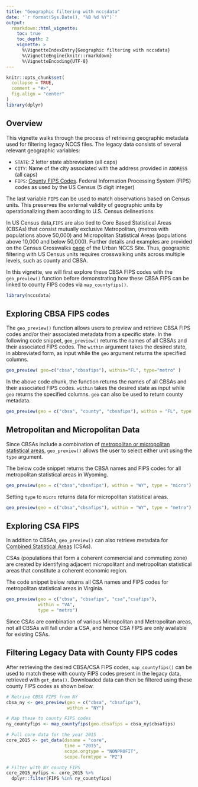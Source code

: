 ```yaml
---
title: "Geographic filtering with nccsdata"
date: '`r format(Sys.Date(), "%B %d %Y")`'
output:
  rmarkdown::html_vignette:
    toc: true
    toc_depth: 2
    vignette: >
      %\VignetteIndexEntry{Geographic filtering with nccsdata}
      %\VignetteEngine{knitr::rmarkdown}
      %\VignetteEncoding{UTF-8}
---
```


```r
knitr::opts_chunk$set(
  collapse = TRUE,
  comment = "#>",
  fig.align = "center"
)
library(dplyr)
```

## Overview

This vignette walks through the process of retrieving geographic metadata used for filtering legacy NCCS files. The legacy data consists of several relevant
geographic variables:

 * `STATE`: 2 letter state abbreviation (all caps)
 * `CITY`: Name of the city associated with the address provided in `ADDRESS` (all caps)
 * `FIPS`: [County FIPS Codes](https://transition.fcc.gov/oet/info/maps/census/fips/fips.txt). Federal Information Processing System (FIPS) codes as used by the US Census (5 digit integer)
 
The last variable `FIPS` can be used to match observations based on Census units. This preserves the external validity of geographic units by operationalizing them according to U.S. Census delineations.

In US Census data,`FIPS` are also tied to Core Based Statistical Areas (CBSAs) that consist mutually exclusive Metropolitan, (metros with populations above 50,000) and Micropolitan Statistical Areas (populations above 10,000 and below 50,000). Further details and examples are provided on the Census Crosswalks [page](https://urbaninstitute.github.io/nccs/datasets/census/) of the Urban NCCS Site. Thus, geographic filtering with US Census units requires crosswalking units across multiple levels, such as county and CBSA.

In this vignette, we will first explore these CBSA FIPS codes with the `geo_preview()` function before demonstrating how these CBSA FIPS can be linked to county FIPS codes via `map_countyfips()`.

```r
library(nccsdata)
```

## Exploring CBSA FIPS codes

The `geo_preview()` function allows users to preview and retrieve CBSA FIPS codes and/or their associated metadata from a specific state. In the following code snippet, `geo_preview()` returns the names of all CBSAs and their associated FIPS codes. The `within` argument takes the desired state, in abbreviated form, as input while the `geo` argument returns the specified columns.

```r
geo_preview( geo=c("cbsa","cbsafips"), within="FL", type="metro" )
```

In the above code chunk, the function returns the names of all CBSAs and their
associated FIPS codes. `within` takes the desired state as input while `geo` returns
the specified columns. `geo` can also be used to return county metadata.

```r
geo_preview(geo = c("cbsa", "county", "cbsafips"), within = "FL", type = "metro")
```


## Metropolitan and Micropolitan Data

Since CBSAs include a combination of [metropolitan or micropolitan statistical areas](https://www.census.gov/programs-surveys/metro-micro/about.html), `geo_preview()` allows the user to select either unit using the `type` argument.

The below code snippet returns the CBSA names and FIPS codes for all metropolitan statistical areas in Wyoming.

```r
geo_preview(geo = c("cbsa","cbsafips"), within = "WY", type = "micro")
```

Setting `type` to `micro` returns data for micropolitan statistical areas.

```r
geo_preview(geo = c("cbsa","cbsafips"), within = "WY", type = "metro")
```

## Exploring CSA FIPS

In addition to CBSAs, `geo_preview()` can also retrieve metadata for [Combined Statistical Areas](https://en.wikipedia.org/wiki/Combined_statistical_area) (CSAs).

CSAs (populations that form a coherent commercial and commuting zone) are created by identifying adjacent micropolitant and metropolitan statistical areas that constitute a coherent economic region.

The code snippet below returns all CSA names and FIPS codes for metropolitan statistical areas in Virginia.

```r
geo_preview(geo = c("cbsa", "cbsafips", "csa","csafips"), 
            within = "VA", 
            type = "metro")
```

Since CSAs are combination of various Micropolitan and Metropolitan areas, not all CBSAs will fall under a CSA, and hence CSA FIPS are only available for existing CSAs.

## Filtering Legacy Data with County FIPS codes

After retrieving the desired CBSA/CSA FIPS codes, `map_countyfips()` can be used to match these with county FIPS codes present in the legacy data, retrieved with `get_data()`. Downloaded data can then be filtered using these county FIPS codes as shown below.

```r
# Retrive CBSA FIPS from NY
cbsa_ny <- geo_preview(geo = c("cbsa", "cbsafips"), 
                       within = "NY")

# Map these to county FIPS codes
ny_countyfips <- map_countyfips(geo.cbsafips = cbsa_ny$cbsafips)

# Pull core data for the year 2015
core_2015 <- get_data(dsname = "core",
                      time = "2015",
                      scope.orgtype = "NONPROFIT",
                      scope.formtype = "PZ")

# Filter with NY county FIPS
core_2015_nyfips <- core_2015 %>% 
  dplyr::filter(FIPS %in% ny_countyfips)
```

